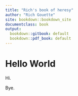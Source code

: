 ```yaml
---
title: "Rich's book of heresy"
author: "Rich Gouette"
site: bookdown::bookdown_site
documentclass: book
output:
  bookdown::gitbook: default
  bookdown::pdf_book: default
---
```


# Hello World

Hi.

Bye.

<!-- If you need PDF output, uncomment bookdown::pdf_book above in YAML. You will need a LaTeX installation, e.g., https://yihui.name/tinytex/ -->
